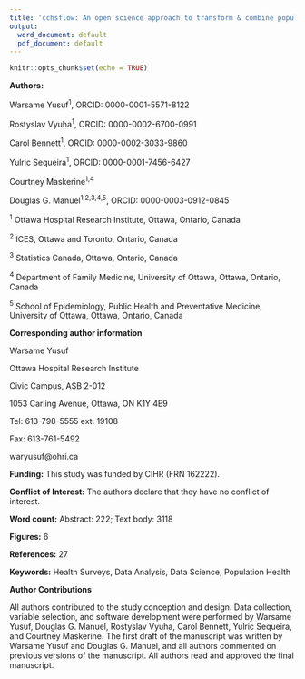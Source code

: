 ```yaml
---
title: 'cchsflow: An open science approach to transform & combine population health surveys'
output:
  word_document: default
  pdf_document: default
---
```


```r
knitr::opts_chunk$set(echo = TRUE)
```

**Authors:** 

Warsame Yusuf^1^, ORCID: 0000-0001-5571-8122

Rostyslav Vyuha^1^, ORCID: 0000-0002-6700-0991

Carol Bennett^1^, ORCID: 0000-0002-3033-9860

Yulric Sequeira^1^, ORCID: 0000-0001-7456-6427

Courtney Maskerine^1,4^

Douglas G. Manuel^1,2,3,4,5^, ORCID: 0000-0003-0912-0845

^1^ Ottawa Hospital Research Institute, Ottawa, Ontario, Canada

^2^ ICES, Ottawa and Toronto, Ontario, Canada

^3^ Statistics Canada, Ottawa, Ontario, Canada

^4^ Department of Family Medicine, University of Ottawa, Ottawa, Ontario, Canada

^5^ School of Epidemiology, Public Health and Preventative Medicine, University of Ottawa, Ottawa, Ontario, Canada

**Corresponding author information**

Warsame Yusuf

Ottawa Hospital Research Institute

Civic Campus, ASB 2-012

1053 Carling Avenue, Ottawa, ON K1Y 4E9

Tel: 613-798-5555 ext. 19108

Fax: 613-761-5492

waryusuf@ohri.ca

**Funding:** This study was funded by CIHR (FRN 162222). 

**Conflict of Interest:** The authors declare that they have no conflict of interest.

**Word count:** Abstract: 222; Text body: 3118

**Figures:** 6

**References:** 27

**Keywords:** Health Surveys, Data Analysis, Data Science, Population Health

**Author Contributions**

All authors contributed to the study conception and design. Data collection, variable selection, and software development were performed by Warsame Yusuf, Douglas G. Manuel, Rostyslav Vyuha, Carol Bennett, Yulric Sequeira, and Courtney Maskerine. The first draft of the manuscript was written by Warsame Yusuf and Douglas G. Manuel, and all authors commented on previous versions of the manuscript. All authors read and approved the final manuscript. 